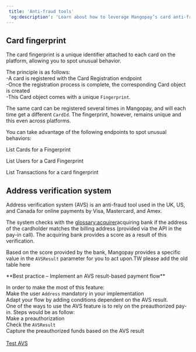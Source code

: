 ```yaml
---  
 title: 'Anti-fraud tools'  
 'og:description': 'Learn about how to leverage Mangopay’s card anti-fraud features, including unique card fingerprints and an address verification system for enhanced security in only payments.'  
---  
```


## Card fingerprint  

The card fingerprint is a unique identifier attached to each card on the platform, allowing you to spot unusual behavior.  

The principle is as follows:  
-A card is registered with the Card Registration endpoint  
-Once the registration process is complete, the corresponding Card object is created  
-This Card object comes with a unique `Fingerprint`.  

The same card can be registered several times in Mangopay, and will each time get a different `CardId`. The fingerprint, however, remains unique and this even across platforms.  

You can take advantage of the following endpoints to spot unusual behaviors:  

<Card title="Endpoint">List Cards for a Fingerprint</Card>  

<Card title="Endpoint">List Users for a Card Fingerprint</Card>  

<Card title="Endpoint">List Transactions for a card fingerprint</Card>  

## Address verification system  

Address verification system (AVS) is an anti-fraud tool used in the UK, US, and Canada for online payments by Visa, Mastercard, and Amex.  

The system checks with the <glossary:acquirer>acquiring</glossary> bank if the address of the cardholder matches the billing address (provided via the API in the pay-in call). The acquiring bank provides a score as a result of this verification.  

Based on the score provided by the bank, Mangopay provides a specific value in the `AVSResult` parameter for you to act upon.TW please add the old table here  

<Note>  
**Best practice – Implement an AVS result-based payment flow** 
  
In order to make the most of this feature:  
Make the user `Address` mandatory in your implementation  
Adapt your flow by adding conditions dependent on the AVS result.  
One of the ways to use the AVS feature is to rely on the preauthorized pay-in. Steps would be as follow:  
Make a preauthorization  
Check the `AVSResult`  
Capture the preauthorized funds based on the AVS result  
</Note>  
<a href="#" class="btn Primary normal">Test AVS</a>